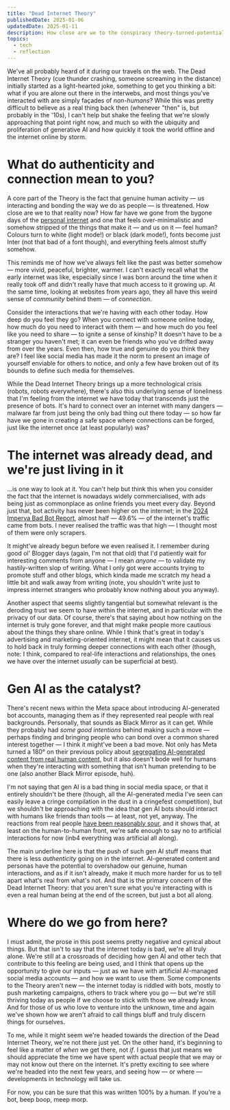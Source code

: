 ```yaml
---
title: "Dead Internet Theory"
publishedDate: 2025-01-06
updatedDate: 2025-01-11
description: How close are we to the conspiracy theory-turned-potential reality?
topics:
  - tech
  - reflection
---
```


We've all probably heard of it during our travels on the web. The Dead Internet Theory (cue thunder crashing, someone screaming in the distance) initially started as a light-hearted joke, something to get you thinking a bit: what if you are alone out there in the interwebs, and most things you've interacted with are simply façades of _non-humans_? While this was pretty difficult to believe as a real thing back then (whenever "then" is, but probably in the '10s), I can't help but shake the feeling that we're slowly approaching that point right now, and much so with the ubiquity and proliferation of generative AI and how quickly it took the world offline and the internet online by storm.

# What do authenticity and connection mean to you?

A core part of the Theory is the fact that genuine human activity — us interacting and bonding the way we do as people — is threatened. How close are we to that reality now? How far have we gone from the bygone days of the [personal internet](https://chias.blog/2022/there-is-an-internet-that-is-mine/) and one that feels over-minimalistic and somehow stripped of the things that make it — and us on it — feel human? Colours turn to white (light mode!) or black (dark mode!), fonts become just Inter (not that bad of a font though), and everything feels almost stuffy somehow.

This reminds me of how we've always felt like the past was better somehow — more vivid, peaceful, brighter, warmer. I can't exactly recall what the early internet was like, especially since I was born around the time when it really took off and didn't really have that much access to it growing up. At the same time, looking at websites from years ago, they all have this weird sense of _community_ behind them — of _connection_.

Consider the interactions that we're having with each other today. How deep do you feel they go? When you connect with someone online today, how much do you need to interact with them — and how much do you feel like you need to share — to ignite a sense of kinship? It doesn't have to be a stranger you haven't met; it can even be friends who you've drifted away from over the years. Even then, how true and genuine do you think they are? I feel like social media has made it the norm to present an image of yourself enviable for others to notice, and only a few have broken out of its bounds to define such media for themselves.

While the Dead Internet Theory brings up a more technological crisis (robots, robots everywhere), there's also this underlying sense of loneliness that I'm feeling from the internet we have today that transcends just the presence of bots. It's hard to connect over an internet with many dangers — malware far from just being the only bad thing out there today — so how far have we gone in creating a safe space where connections can be forged, just like the internet once (at least popularly) was?

# The internet was already dead, and we're just living in it

...is one way to look at it. You can't help but think this when you consider the fact that the internet is nowadays widely commercialised, with ads being just as commonplace as online friends you meet every day. Beyond just that, bot activity has never been higher on the internet; in the [2024 Imperva Bad Bot Report](https://www.thalesgroup.com/en/worldwide/security/press_release/bots-now-make-nearly-half-all-internet-traffic-globally), almost half — 49.6% — of the internet's traffic came from bots. I never realised the traffic was that high — I thought most of them were only scrapers.

It might've already begun before we even realised it. I remember during good ol' Blogger days (again, I'm not that old) that I'd patiently wait for interesting comments from anyone — I mean _anyone_ — to validate my hastily-written slop of writing. What I only got were accounts trying to promote stuff and other blogs, which kinda made me scratch my head a little bit and walk away from writing (note, you shouldn't write just to impress internet strangers who probably know nothing about you anyway).

Another aspect that seems slightly tangential but somewhat relevant is the deroding trust we seem to have within the internet, and in particular with the privacy of our data. Of course, there's that saying about how nothing on the internet is truly gone forever, and that might make people more cautious about the things they share online. While I think that's great in today's advertising and marketing-oriented internet, it might mean that it causes us to hold back in truly forming deeper connections with each other (though, note: I think, compared to real-life interactions and relationships, the ones we have over the internet _usually_ can be superficial at best).

# Gen AI as the catalyst?

There's recent news within the Meta space about introducing AI-generated bot accounts, managing them as if they represented real people with real backgrounds. Personally, that sounds as Black Mirror as it can get. While they probably had _some good intentions_ behind making such a move — perhaps finding and bringing people who can bond over a common shared interest together — I think it might've been a bad move. Not only has Meta turned a 180° on their previous policy about [segregating AI-generated content from real human content](https://www.wired.com/story/meta-crack-down-ai-generated-fakes/), but it also doesn't bode well for humans when they're interacting with something that isn't human pretending to be one (also another Black Mirror episode, huh).

I'm not saying that gen AI is a bad thing in social media space, or that it entirely shouldn't be there (though, all the AI-generated media I've seen can easily leave a cringe compilation in the dust in a cringefest competition), but we shouldn't be approaching with the idea that gen AI bots should interact with humans like friends than tools — at least, not yet, anyway. The reactions from real people [have been reasonably sour](https://www.theverge.com/2025/1/3/24334946/meta-ai-profiles-instagram-facebook-bots), and it shows that, at least on the human-to-human front, we're safe enough to say no to artificial interactions for now (inb4 everything was artificial all along).

The main underline here is that the push of such gen AI stuff means that there is less _authenticity_ going on in the internet. AI-generated content and personas have the potential to overshadow our genuine, human interactions, and as if it isn't already, make it much more harder for us to tell apart what's real from what's not. And that is the primary concern of the Dead Internet Theory: that you aren't sure what you're interacting with is even a real human being at the end of the screen, but just a bot all along.

# Where do we go from here?

I must admit, the prose in this post seems pretty negative and cynical about things. But that isn't to say that the internet today is bad, we're all truly alone. We're still at a crossroads of deciding how gen AI and other tech that contribute to this feeling are being used, and I think that opens up the opportunity to give our inputs — just as we have with artificial AI-managed social media accounts — and how we want to use them. Some components to the Theory aren't new — the internet today is riddled with bots, mostly to push marketing campaigns, others to track where you go — but we're still thriving today as people if we choose to stick with those we already know. And for those of us who love to venture into the unknown, time and again we've shown how we aren't afraid to call things bluff and truly discern things for ourselves.

To me, while it might seem we're headed towards the direction of the Dead Internet Theory, we're not there just yet. On the other hand, it's beginning to feel like a matter of _when_ we get there, not _if_. I guess that just means we should appreciate the time we have spent with actual people that we may or may not know out there on the internet. It's pretty exciting to see where we're headed into the next few years, and seeing how — or where — developments in technology will take us.

For now, you can be sure that this was written 100% by a human. If you're a bot, beep boop, meep morp.
